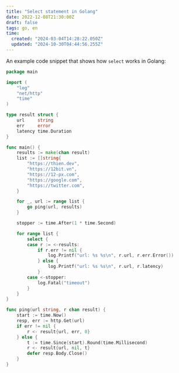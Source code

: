 ```yaml
---
title: "Select statement in Golang"
date: 2022-12-08T21:30:00Z
draft: false
tags: go, en
time:
  created: "2024-03-04T14:28:22.050Z"
  updated: "2024-10-30T04:44:56.255Z"
---
```


An example code snippet that shows how `select` works in Golang:

```go
package main

import (
	"log"
	"net/http"
	"time"
)

type result struct {
	url     string
	err     error
	latency time.Duration
}

func main() {
	results := make(chan result)
	list := []string{
		"https://thien.dev",
		"https://12bit.vn",
		"https://12-px.com",
		"https://google.com",
		"https://twitter.com",
	}

	for _, url := range list {
		go ping(url, results)
	}

	stopper := time.After(1 * time.Second)

	for range list {
		select {
		case r := <-results:
			if r.err != nil {
				log.Printf("url: %s %s\n", r.url, r.err.Error())
			} else {
				log.Printf("url: %s %s\n", r.url, r.latency)
			}
		case <-stopper:
			log.Fatal("timeout")
		}
	}
}

func ping(url string, r chan result) {
	start := time.Now()
	resp, err := http.Get(url)
	if err != nil {
		r <- result{url, err, 0}
	} else {
		t := time.Since(start).Round(time.Millisecond)
		r <- result{url, nil, t}
		defer resp.Body.Close()
	}
}
```
